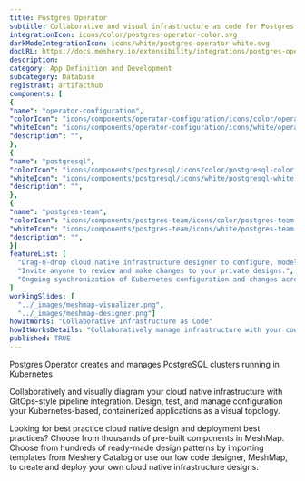 ```yaml
---
title: Postgres Operator
subtitle: Collaborative and visual infrastructure as code for Postgres Operator
integrationIcon: icons/color/postgres-operator-color.svg
darkModeIntegrationIcon: icons/white/postgres-operator-white.svg
docURL: https://docs.meshery.io/extensibility/integrations/postgres-operator
description: 
category: App Definition and Development
subcategory: Database
registrant: artifacthub
components: [
{
"name": "operator-configuration",
"colorIcon": "icons/components/operator-configuration/icons/color/operator-configuration-color.svg",
"whiteIcon": "icons/components/operator-configuration/icons/white/operator-configuration-white.svg",
"description": "",
},
{
"name": "postgresql",
"colorIcon": "icons/components/postgresql/icons/color/postgresql-color.svg",
"whiteIcon": "icons/components/postgresql/icons/white/postgresql-white.svg",
"description": "",
},
{
"name": "postgres-team",
"colorIcon": "icons/components/postgres-team/icons/color/postgres-team-color.svg",
"whiteIcon": "icons/components/postgres-team/icons/white/postgres-team-white.svg",
"description": "",
}]
featureList: [
  "Drag-n-drop cloud native infrastructure designer to configure, model, and deploy your workloads.",
  "Invite anyone to review and make changes to your private designs.",
  "Ongoing synchronization of Kubernetes configuration and changes across any number of clusters."
]
workingSlides: [
  "../_images/meshmap-visualizer.png",
  "../_images/meshmap-designer.png"]
howItWorks: "Collaborative Infrastructure as Code"
howItWorksDetails: "Collaboratively manage infrastructure with your coworkers synchronously sharing the same designs."
published: TRUE
---
```

<p>
Postgres Operator creates and manages PostgreSQL clusters running in Kubernetes
</p>
<p>
    Collaboratively and visually diagram your cloud native infrastructure with GitOps-style pipeline integration. Design, test, and manage configuration your Kubernetes-based, containerized applications as a visual topology.
</p>
<p>
    Looking for best practice cloud native design and deployment best practices? Choose from thousands of pre-built components in MeshMap. Choose from hundreds of ready-made design patterns by importing templates from Meshery Catalog or use our low code designer, MeshMap, to create and deploy your own cloud native infrastructure designs.
</p>
